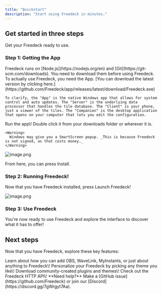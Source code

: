 ```yaml
---
title: "Quickstart"
description: "Start using Freedeck in minutes."
---
```


## Get started in three steps

Get your Freedeck ready to use.

### Step 1: Getting the App

<AccordionGroup>
  <Accordion title="Get Node and Git" icon="folders">
    Freedeck runs on [Node.js](https://nodejs.org/en) and [Git](https://git-scm.com/downloads). You need to download them before using Freedeck.
  </Accordion>
  <Accordion title="Download the App" icon="copy">
    To actually use Freedeck, you need the App. [You can download the latest version by clicking here.](https://github.com/Freedeck/app/releases/latest/download/Freedeck.exe)

    To clarify, the "App" is the native Windows app that allows for system control and auto updates. The "Server" is the underlying data processor that handles the tile database. The "Client" is your phone, just a viewer of the tiles. The "Companion" is the desktop application that opens on your computer that lets you edit the configuration.
  </Accordion>
  <Accordion title="Run the App" icon="rectangle-terminal">
    Run the app\! Double click it from your downloads folder or wherever it is.

    <Warning>
      Windows may give you a SmartScreen popup. _This is because Freedeck is not signed, as that costs money._
    </Warning>
  </Accordion>
</AccordionGroup>

![image.png](/images/installer.png)

From here, you can press Install.

### Step 2: Running Freedeck\!

Now that you have Freedeck installed, press Launch Freedeck\!

![image.png](/images/installed.png)

### Step 3: Use Freedeck

You're now ready to use Freedeck and explore the interface to discover what it has to offer\!

## Next steps

Now that you have Freedeck, explore these key features:

<CardGroup cols={2}>
  <Card title="Plugins" icon="plug" href="/essentials/plugins">
    Learn about how you can add OBS, WaveLink, MyInstants, or just about anything to Freedeck\!
  </Card>
  <Card title="Themes" icon="palette" href="/essentials/settings">
    Personalize your Freedeck by picking any theme you like\!
  </Card>
  <Card title="Marketplace" icon="store" href="/essentials/marketplace">
    Download community-created plugins and themes\!
  </Card>
  <Card title="API documentation" icon="code" href="/api-reference/introduction">
    Check out the Freedeck HTTP API\!
  </Card>
</CardGroup>

<Note>
  **Need help?** Make a [GitHub issue](https://github.com/Freedeck) or join our [Discord](https://discord.gg/7gWrgyt7Aa).
</Note>